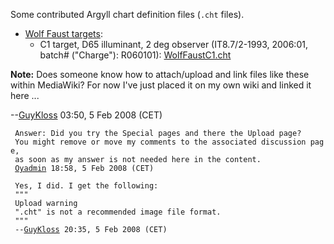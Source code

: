 Some contributed Argyll chart definition files (<code>.cht</code> files).

* [http://www.targets.coloraid.de/ Wolf Faust targets]:
** C1 target, D65 illuminant, 2 deg observer (IT8.7/2-1993, 2006:01, batch# ("Charge"): R060101): [https://gutefee.massey.ac.nz/moin/GuyKloss?action=AttachFile&do=get&target=WolfFaustC1.cht WolfFaustC1.cht]

'''Note:''' Does someone know how to attach/upload and link files like these within MediaWiki? For now I've just placed it on my own wiki and linked it here ...

--[[User:GuyKloss|GuyKloss]] 03:50, 5 Feb 2008 (CET)

  Answer: Did you try the Special pages and there the Upload page? 
  You might remove or move my comments to the associated discussion page, 
  as soon as my answer is not needed here in the content.
  [[User:Oyadmin|Oyadmin]] 18:58, 5 Feb 2008 (CET)

  Yes, I did. I get the following:
  """
  Upload warning
  ".cht" is not a recommended image file format.
  """
  --[[User:GuyKloss|GuyKloss]] 20:35, 5 Feb 2008 (CET)
